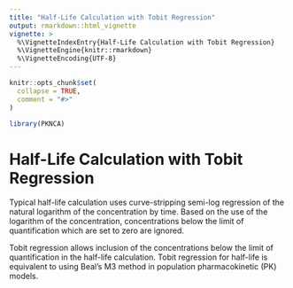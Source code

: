 ```yaml
---
title: "Half-Life Calculation with Tobit Regression"
output: rmarkdown::html_vignette
vignette: >
  %\VignetteIndexEntry{Half-Life Calculation with Tobit Regression}
  %\VignetteEngine{knitr::rmarkdown}
  %\VignetteEncoding{UTF-8}
---
```


```r
knitr::opts_chunk$set(
  collapse = TRUE,
  comment = "#>"
)
```

```r
library(PKNCA)
```

# Half-Life Calculation with Tobit Regression

Typical half-life calculation uses curve-stripping semi-log regression of the
natural logarithm of the concentration by time.  Based on the use of the
logarithm of the concentration, concentrations below the limit of quantification
which are set to zero are ignored.

Tobit regression allows inclusion of the concentrations below the limit of
quantification in the half-life calculation.  Tobit regression for half-life is
equivalent to using Beal's M3 method in population pharmacokinetic (PK) models.
